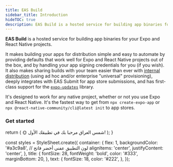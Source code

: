 ```yaml
---
title: EAS Build
sidebar_title: Introduction
hideTOC: true
description: EAS Build is a hosted service for building app binaries for your Expo and React Native projects.
---
```




**EAS Build** is a hosted service for building app binaries for your Expo and React Native projects.

It makes building your apps for distribution simple and easy to automate by providing defaults that work well for Expo and React Native projects out of the box, and by handling your app signing credentials for you (if you wish). It also makes sharing builds with your team easier than ever with [internal distribution](/build/internal-distribution/) (using ad hoc and/or enterprise "universal" provisioning), deeply integrates with EAS Submit for app store submissions, and has first-class support for the [`expo-updates`](/build/updates/) library.

It's designed to work for any native project, whether or not you use Expo and React Native. It's the fastest way to get from `npx create-expo-app` or `npx @react-native-community/cli@latest init` to app stores.

### Get started

<BoxLink
  title="Create your first build"
  description="It should only take a few minutes in total to get up and running for iOS and/or Android."
  href="/build/setup"
  Icon={Cube01Icon}
/>

<BoxLink
  title="Share your apps with internal testers"
  description="EAS Build can help share preview builds of your app with a single URL."
  href="/build/internal-distribution"
  Icon={Cube01Icon}
/>

<BoxLink
  title="Automate submissions"
  description="Learn how you can have the service take your successful builds and handle uploading them to app stores for you automatically."
  href="/build/automate-submissions"
  Icon={Cube01Icon}
/>

<BoxLink
  title="App version management"
  description="Automate version bumps so you never have to think about them again."
  href="/build-reference/app-versions"
  Icon={Cube01Icon}
/>

<BoxLink
  title="Run builds locally or on your own infrastructure"
  description="EAS Build is a hosted service, but you can also run it on your own machine, for example, to debug or to comply with any company security policies."
  href="/build-reference/local-builds"
  Icon={Cube01Icon}
/>

<BoxLink
  title="Limitations"
  description="EAS Build is new and rapidly evolving, so we recommend getting familiar with the current limitations."
  href="/build-reference/limitations"
  Icon={Cube01Icon}
/>

  return (
    <View style={styles.container}>
      <Text style={styles.title}>🌞 شمس العراق</Text>
      <Text style={styles.text}>مرحبا بك في تطبيقك الأول!</Text>
    </View>
  );
}

const styles = StyleSheet.create({
  container: {
    flex: 1,
    backgroundColor: '#a3c9a8', // لون التطبيق عفني أخضر فاتح
    alignItems: 'center',
    justifyContent: 'center',
  },
  title: {
    fontSize: 28,
    fontWeight: 'bold',
    color: '#333',
    marginBottom: 20,
  },
  text: {
    fontSize: 18,
    color: '#222',
  },
});
